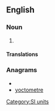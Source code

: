 ==English==

===Noun===
{{en-noun}}

# {{alternative spelling of|yoctometre|from=US}}

====Translations====
{{trans-see|yoctometre}}

===Anagrams===
* {{alphagram|ceemoortty}}
* [[yoctometre#English|yoctometre]]

[[Category:SI units]]